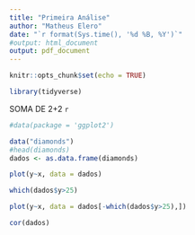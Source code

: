 ```yaml
---
title: "Primeira Análise"
author: "Matheus Elero"
date: "`r format(Sys.time(), '%d %B, %Y')`"
#output: html_document
output: pdf_document
---
```


```r
knitr::opts_chunk$set(echo = TRUE)
```


```r
library(tidyverse)
```

SOMA DE 2+2 `r `

```r

#data(package = 'ggplot2')

data("diamonds")
#head(diamonds)
dados <- as.data.frame(diamonds)

plot(y~x, data = dados)

which(dados$y>25)

plot(y~x, data = dados[-which(dados$y>25),])

cor(dados)
```



